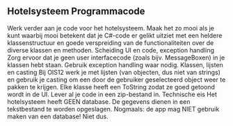## Hotelsysteem Programmacode

Werk verder aan je code voor het hotelsysteem. Maak het zo mooi als je kunt waarbij mooi betekent dat je C#-code er gelikt uitziet met een heldere klassenstructuur en goede verspreiding van de functionaliteiten over de diverse klassen en methoden.
Scheiding UI en code, exception handling
Zorg ervoor dat je geen user interfacecode (zoals bijv. MessageBoxen) in je klassen hebt staan. Gebruik exception handling waar nodig.
Klassen, lijsten en casting
Bij OIS12 werk je met lijsten (van objecten, dus niet van strings) en gebruik je casting om een door de gebruiker geselecteerd object weer te pakken te krijgen. Elke klasse heeft een ToString zodat ze goed getoond wordt in de UI.
Lever al je code in een zip-bestand in.
Technische eis
Het hotelsysteem heeft GEEN database. De gegevens dienen in een tekstbestand te worden opgeslagen.
Nogmaals: de app mag NIET gebruik maken van een database! Niet dus.

